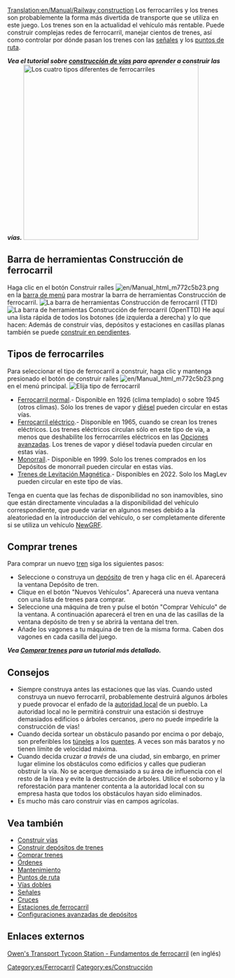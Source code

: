 [[Translation:en/Manual/Railway construction]]
{{es/Tabla de contenido}}
Los ferrocarriles y los trenes son probablemente la forma más divertida de transporte que se utiliza en este juego. Los trenes son en la actualidad el vehículo más rentable. Puede construir complejas redes de ferrocarril, manejar cientos de trenes, así como controlar por dónde pasan los trenes con las [[es/Manual/Señales|señales]] y los [[es/Manual/Puntos de ruta|puntos de ruta]].

'''''Vea el tutorial sobre [[es/Manual/Construir vías|construcción de vías]] para aprender a construir las vías.'''''
[[File:es/4 Types of railway.png|thumb|none|400px|Los cuatro tipos diferentes de ferrocarriles]]

==Barra de herramientas Construcción de ferrocarril==
Haga clic en el botón Construir raíles [[File:en/Manual html m772c5b23.png]] en la [[es/Manual/Interfaz del juego#La barra de menú|barra de menú]] para mostrar la barra de herramientas Construcción de ferrocarril.
[[File:es/Railroad ConstructionTTD.png|none|frame|La barra de herramientas Construcción de ferrocarril (TTD)]]
[[File:es/Railroad ConstructionOGFX.png|none|frame|La barra de herramientas Construcción de ferrocarril (OpenTTD)]]
He aquí una lista rápida de todos los botones (de izquierda a derecha) y lo que hacen:
{{es/Vista barra de herramientas Ferrocarril}}
Además de construir vías, depósitos y estaciones en casillas planas también se puede [[es/Archive/Manual/Settings/Construir en pendientes|construir en pendientes]].

==Tipos de ferrocarriles==
Para seleccionar el tipo de ferrocarril a construir, haga clic y mantenga presionado el botón de construir raíles [[File:en/Manual html m772c5b23.png]] en el menú principal.
[[File:es/Openttd-rail1.png|none|frame|Elija tipo de ferrocarril]]
* [[es/Manual/Base Set/Ferrocarril|Ferrocarril normal]].- Disponible en 1926 (clima templado) o sobre 1945 (otros climas). Sólo los trenes de vapor y [https://www.wikipedia.org/wiki/es:Motor_diésel diésel] pueden circular en estas vías.
* [[es/Manual/Base Set/Ferrocarril eléctrico|Ferrocarril eléctrico]].- Disponible en 1965, cuando se crean los trenes eléctricos. Los trenes eléctricos circulan sólo en este tipo de vía, a menos que deshabilite los ferrocarriles eléctricos en las [[es/Archive/Manual/Settings/Opciones avanzadas|Opciones avanzadas]]. Los trenes de vapor y diésel todavía pueden circular en estas vías.
* [[es/Manual/Base Set/Monorraíl|Monorraíl]].- Disponible en 1999. Solo los trenes comprados en los Depósitos de monorraíl pueden circular en estas vías.
* [[es/Manual/Base Set/MagLev|Trenes de Levitación Magnética]].- Disponibles en 2022. Solo los MagLev pueden circular en este tipo de vías.

Tenga en cuenta que las fechas de disponibilidad no son inamovibles, sino que están directamente vinculadas a la disponibilidad del vehículo correspondiente, que puede variar en algunos meses debido a la aleatoriedad en la introducción del vehículo, o ser completamente diferente si se utiliza un vehículo [[es/Manual/NewGRF|NewGRF]].

==Comprar trenes==
Para comprar un nuevo [[es/Manual/Trenes|tren]] siga los siguientes pasos:
*Seleccione o construya un [[es/Manual/Depósitos|depósito]] de tren y haga clic en él. Aparecerá la ventana Depósito de tren.
*Clique en el botón "Nuevos Vehículos". Aparecerá una nueva ventana con una lista de trenes para comprar.
*Seleccione una máquina de tren y pulse el botón "Comprar Vehículo" de la ventana. A continuación aparecerá el tren en una de las casillas de la ventana depósito de tren y se abrirá la ventana del tren.
*Añade los vagones a tu máquina de tren de la misma forma. Caben dos vagones en cada casilla del juego.

'''''Vea [[es/Manual/Comprar trenes|Comprar trenes]] para un tutorial más detallado.'''''

==Consejos==
* Siempre construya antes las estaciones que las vías. Cuando usted construya un nuevo ferrocarril, probablemente destruirá algunos árboles y puede provocar el enfado de la [[es/Manual/Autoridad local|autoridad local]] de un pueblo. La autoridad local no le permitirá construir una estación si destruye demasiados edificios o árboles cercanos, ¡pero no puede impedirle la construcción de vías!
* Cuando decida sortear un obstáculo pasando por encima o por debajo, son preferibles los [[es/Manual/Túneles|túneles]] a los [[es/Manual/Puentes|puentes]]. A veces son más baratos y no tienen límite de velocidad máxima.
* Cuando decida cruzar ''a través'' de una ciudad, sin embargo, en primer lugar elimine los obstáculos como edificios y calles que pudieran obstruir la vía. No se acerque demasiado a su área de influencia con el resto de la línea y evite la destrucción de árboles. Utilice el soborno y la reforestación para mantener contenta a la autoridad local con su empresa hasta que todos los obstáculos hayan sido eliminados.
* Es mucho más caro construir vías en campos agrícolas.

==Vea también==
*[[es/Manual/Construir vías|Construir vías]]
*[[es/Manual/Construir depósitos de trenes|Construir depósitos de trenes]]
*[[es/Manual/Comprar trenes|Comprar trenes]]
*[[es/Manual/Órdenes|Órdenes]]
*[[es/Manual/Mantenimiento|Mantenimiento]]
*[[es/Manual/Puntos de ruta|Puntos de ruta]]
*[[es/Community/Vías dobles|Vías dobles]]
*[[es/Manual/Señales|Señales]]
*[[es/Community/Junctionary/Cruces|Cruces]]
*[[es/Manual/Estaciones de tren|Estaciones de ferrocarril]]
*[[es/Manual/Construir depósitos de trenes|Configuraciones avanzadas de depósitos]]

==Enlaces externos==
[http://www.transporttycoon.net/rail Owen's Transport Tycoon Station - Fundamentos de ferrocarril] (en inglés)

[[Category:es/Ferrocarril]]
[[Category:es/Construcción]]